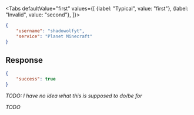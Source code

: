 <Tabs
    defaultValue="first"
    values={[
        {label: "Typical", value: "first"},
        {label: "Invalid", value: "second"},
    ]}>
<TabItem value="first">

```json
{
    "username": "shadowolfyt",
    "service": "Planet Minecraft"
}
```

## Response

```json
{
    "success": true
}
```

*TODO: I have no idea what this is supposed to do/be for*

</TabItem>
<TabItem value="second">

*TODO*

</TabItem>
</Tabs>
